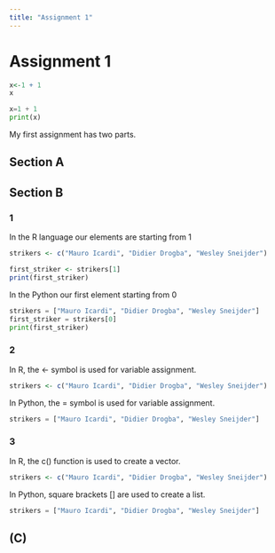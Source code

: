 ```yaml
---
title: "Assignment 1"
---
```


# Assignment 1

```r
x<-1 + 1
x
```

```python
x=1 + 1
print(x)
```

My first assignment has two parts.

## Section A

## Section B

### 1

In the R language our elements are starting from 1

```r
strikers <- c("Mauro Icardi", "Didier Drogba", "Wesley Sneijder")

first_striker <- strikers[1]
print(first_striker)
```

In the Python our first element starting from 0

```python
strikers = ["Mauro Icardi", "Didier Drogba", "Wesley Sneijder"]
first_striker = strikers[0]
print(first_striker)

```

### 2

In R, the \<- symbol is used for variable assignment.

```r
strikers <- c("Mauro Icardi", "Didier Drogba", "Wesley Sneijder")
```

In Python, the = symbol is used for variable assignment.

```python
strikers = ["Mauro Icardi", "Didier Drogba", "Wesley Sneijder"]
```

### 3

In R, the c() function is used to create a vector.

```r
strikers <- c("Mauro Icardi", "Didier Drogba", "Wesley Sneijder")

```

In Python, square brackets \[\] are used to create a list.

```python
strikers = ["Mauro Icardi", "Didier Drogba", "Wesley Sneijder"]

```

## (C)
